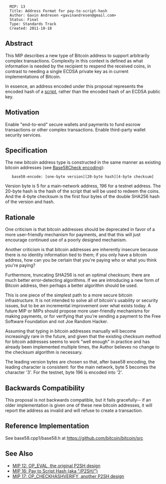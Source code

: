 <pre>
  MIP: 13
  Title: Address Format for pay-to-script-hash
  Author: Gavin Andresen <gavinandresen@gmail.com>
  Status: Final
  Type: Standards Track
  Created: 2011-10-18
</pre>

==Abstract==

This MIP describes a new type of Bitcoin address to support arbitrarily complex transactions.  Complexity in this context is defined as what information is needed by the recipient to respend the received coins, in contrast to needing a single ECDSA private key as in current implementations of Bitcoin.

In essence, an address encoded under this proposal represents the encoded hash of a [[script]], rather than the encoded hash of an ECDSA public key.

==Motivation==

Enable "end-to-end" secure wallets and payments to fund escrow transactions or other complex transactions.  Enable third-party wallet security services.

==Specification==

The new bitcoin address type is constructed in the same manner as existing bitcoin addresses (see [[Base58Check encoding]]):

    base58-encode: [one-byte version][20-byte hash][4-byte checksum]

Version byte is 5 for a main-network address, 196 for a testnet address.
The 20-byte hash is the hash of the script that will be used to redeem the coins.
And the 4-byte checksum is the first four bytes of the double SHA256 hash of the version and hash.

==Rationale==

One criticism is that bitcoin addresses should be deprecated in favor of a more user-friendly mechanism for payments, and that this will just encourage continued use of a poorly designed mechanism.

Another criticism is that bitcoin addresses are inherently insecure because there is no identity information tied to them; if you only have a bitcoin address, how can you be certain that you're paying who or what you think you're paying?

Furthermore, truncating SHA256 is not an optimal checksum; there are much better error-detecting algorithms. If we are introducing a new form of Bitcoin address, then perhaps a better algorithm should be used.

This is one piece of the simplest path to a more secure bitcoin infrastructure. It is not intended to solve all of bitcoin's usability or security issues, but to be an incremental improvement over what exists today. A future MIP or MIPs should propose more user-friendly mechanisms for making payments, or for verifying that you're sending a payment to the Free Software Foundation and not Joe Random Hacker.

Assuming that typing in bitcoin addresses manually will become increasingly rare in the future, and given that the existing checksum method for bitcoin addresses seems to work "well enough" in practice and has already been implemented multiple times, the Author believes no change to the checksum algorithm is necessary.

The leading version bytes are chosen so that, after base58 encoding, the leading character is consistent: for the main network, byte 5 becomes the character '3'. For the testnet, byte 196 is encoded into '2'.

==Backwards Compatibility==

This proposal is not backwards compatible, but it fails gracefully-- if an older implementation is given one of these new bitcoin addresses, it will report the address as invalid and will refuse to create a transaction.

==Reference Implementation==

See base58.cpp1/base58.h at https://github.com/bitcoin/bitcoin/src

==See Also==

* [[mip-0012.mediawiki|MIP 12: OP_EVAL, the original P2SH design]]
* [[mip-0016.mediawiki|MIP 16: Pay to Script Hash (aka "/P2SH/")]]
* [[mip-0017.mediawiki|MIP 17: OP_CHECKHASHVERIFY, another P2SH design]]
